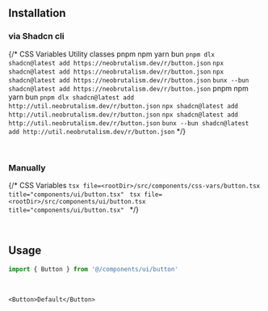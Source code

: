 ## Installation

### via Shadcn cli

{/* <Tabs defaultValue="css-vars" className="w-full">
  <TabsList className="grid w-full grid-cols-2">
    <TabsTrigger value="css-vars">CSS Variables</TabsTrigger>
    <TabsTrigger value="util">Utility classes</TabsTrigger>
  </TabsList>
  <TabsContent value="css-vars">
    <Tabs defaultValue="pnpm" className="w-full">
      <TabsList className="grid w-full grid-cols-4">
        <TabsTrigger value="pnpm">pnpm</TabsTrigger>
        <TabsTrigger value="npm">npm</TabsTrigger>
        <TabsTrigger value="yarn">yarn</TabsTrigger>
        <TabsTrigger value="bun">bun</TabsTrigger>
      </TabsList>
      <TabsContent value="pnpm">
      ```
      pnpm dlx shadcn@latest add https://neobrutalism.dev/r/button.json
      ```
      </TabsContent>
      <TabsContent value="npm">
      ```
      npx shadcn@latest add https://neobrutalism.dev/r/button.json
      ```
      </TabsContent>
      <TabsContent value="yarn">
      ```
      npx shadcn@latest add https://neobrutalism.dev/r/button.json
      ```
      </TabsContent>
      <TabsContent value="bun">
      ```
      bunx --bun shadcn@latest add https://neobrutalism.dev/r/button.json
      ```
      </TabsContent>
    </Tabs>
  </TabsContent>
  <TabsContent value="util">
    <Tabs defaultValue="pnpm" className="w-full">
      <TabsList className="grid w-full grid-cols-4">
        <TabsTrigger value="pnpm">pnpm</TabsTrigger>
        <TabsTrigger value="npm">npm</TabsTrigger>
        <TabsTrigger value="yarn">yarn</TabsTrigger>
        <TabsTrigger value="bun">bun</TabsTrigger>
      </TabsList>
      <TabsContent value="pnpm">
      ```
      pnpm dlx shadcn@latest add http://util.neobrutalism.dev/r/button.json
      ```
      </TabsContent>
      <TabsContent value="npm">
      ```
      npx shadcn@latest add http://util.neobrutalism.dev/r/button.json
      ```
      </TabsContent>
      <TabsContent value="yarn">
      ```
      npx shadcn@latest add http://util.neobrutalism.dev/r/button.json
      ```
      </TabsContent>
      <TabsContent value="bun">
      ```
      bunx --bun shadcn@latest add http://util.neobrutalism.dev/r/button.json
      ```
      </TabsContent>
    </Tabs>
  </TabsContent>
</Tabs> */}

<br />

### Manually

{/* <Tabs defaultValue="css-vars" className="w-full">
  <TabsList className="grid w-full grid-cols-2">
    <TabsTrigger value="css-vars">CSS Variables</TabsTrigger>
  </TabsList>
  <TabsContent value="css-vars">
    ```tsx file=<rootDir>/src/components/css-vars/button.tsx title="components/ui/button.tsx"
    ```
  </TabsContent>
  <TabsContent value="util">
    ```tsx file=<rootDir>/src/components/ui/button.tsx title="components/ui/button.tsx"
    ```
  </TabsContent>
</Tabs> */}

<br />

## Usage

```ts
import { Button } from '@/components/ui/button'
```

<br />

```tsx
<Button>Default</Button>
```